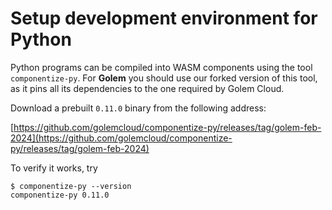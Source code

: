
# Setup development environment for Python

Python programs can be compiled into WASM components using the tool `componentize-py`. For **Golem** you should use our forked version of this tool, as it pins all its dependencies to the one required by Golem Cloud.

Download a prebuilt `0.11.0` binary from the following address:

[https://github.com/golemcloud/componentize-py/releases/tag/golem-feb-2024](https://github.com/golemcloud/componentize-py/releases/tag/golem-feb-2024)

To verify it works, try

```shell
$ componentize-py --version
componentize-py 0.11.0
```
